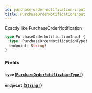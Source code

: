 ```yaml
---
id: purchase-order-notification-input
title: PurchaseOrderNotificationInput
---
```


Exactly like PurchaseOrderNotification

```graphql
type PurchaseOrderNotificationInput {
  type: PurchaseOrderNotificationType!
  endpoint: String!
}
```

### Fields

#### `type` ([`PurchaseOrderNotificationType!`](/developers/supplier-apis/supply-api/graphql/reference/enums/purchase-order-notification-type))

#### `endpoint` ([`String!`](/developers/supplier-apis/supply-api/graphql/reference/scalars/string))
